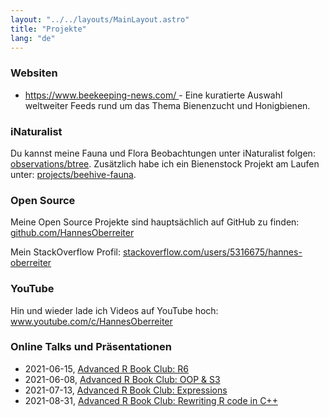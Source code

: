 ```yaml
---
layout: "../../layouts/MainLayout.astro"
title: "Projekte"
lang: "de"
---
```



### Websiten

- <a href="https://www.beekeeping-news.com/">
    https://www.beekeeping-news.com/
  </a>
  - Eine kuratierte Auswahl weltweiter Feeds rund um das Thema Bienenzucht und Honigbienen.

### iNaturalist

Du kannst meine Fauna und Flora Beobachtungen unter iNaturalist folgen: <a href="https://www.inaturalist.org/observations/btree">observations/btree</a>. Zusätzlich habe ich ein Bienenstock Projekt am Laufen unter: <a href="https://www.inaturalist.org/projects/beehive-fauna">projects/beehive-fauna</a>.

<INaturalist client:idle></INaturalist>

### Open Source

Meine Open Source Projekte sind hauptsächlich auf GitHub zu finden: <a href="https://github.com/HannesOberreiter">github.com/HannesOberreiter</a>

Mein StackOverflow Profil: <a href="https://stackoverflow.com/users/5316675/hannes-oberreiter">stackoverflow.com/users/5316675/hannes-oberreiter</a>

### YouTube

Hin und wieder lade ich Videos auf YouTube hoch: <a href="https://www.youtube.com/c/HannesOberreiter">
www.youtube.com/c/HannesOberreiter</a>

### Online Talks und Präsentationen

- 2021-06-15, [Advanced R Book Club: R6](https://youtu.be/NXmlqK2LxWw)
- 2021-06-08, [Advanced R Book Club: OOP & S3](https://youtu.be/NeHtEGab1Og)
- 2021-07-13, [Advanced R Book Club: Expressions](https://youtu.be/Jc_R4yFsYeE)
- 2021-08-31, [Advanced R Book Club: Rewriting R code in C++](https://youtu.be/nske4iqsgh0)
